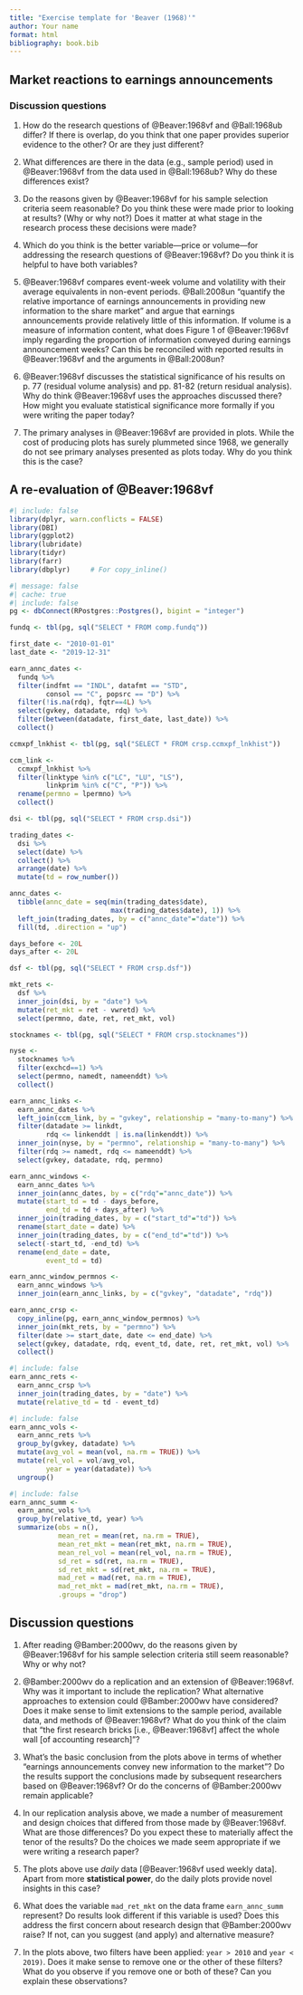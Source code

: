 ```yaml
---
title: "Exercise template for 'Beaver (1968)'"
author: Your name
format: html
bibliography: book.bib
---
```


## Market reactions to earnings announcements

### Discussion questions

1. How do the research questions of @Beaver:1968vf and @Ball:1968ub differ?
If there is overlap, do you think that one paper provides superior evidence to the other?
Or are they just different?

2. What differences are there in the data (e.g., sample period) used in  @Beaver:1968vf from the data used in @Ball:1968ub?
Why do these differences exist?

3. Do the reasons given by @Beaver:1968vf for his sample selection criteria seem reasonable? 
Do you think these were made prior to looking at results? (Why or why not?)
Does it matter at what stage in the research process these decisions were made?

3. Which do you think is the better variable---price or volume---for addressing the research questions of @Beaver:1968vf?
Do you think it is helpful to have both variables?

4. @Beaver:1968vf compares event-week volume and volatility with their average equivalents in non-event periods.
@Ball:2008un "quantify the relative importance of earnings announcements in providing new information to the share market" and argue that earnings announcements provide relatively little of this information.
If volume is a measure of information content, what does Figure 1 of @Beaver:1968vf imply regarding the proportion of information conveyed during earnings announcement weeks?
Can this be reconciled with reported results in @Beaver:1968vf and the arguments in @Ball:2008un?

5. @Beaver:1968vf discusses the statistical significance of his results on p. 77 (residual volume analysis) and pp. 81-82 (return residual analysis).
Why do think @Beaver:1968vf uses the approaches discussed there?
How might you evaluate statistical significance more formally if you were writing the paper today?

6. The primary analyses in @Beaver:1968vf are provided in plots.
While the cost of producing plots has surely plummeted since 1968, we generally do not see primary analyses presented as plots today.
Why do you think this is the case?

## A re-evaluation of @Beaver:1968vf


```r
#| include: false
library(dplyr, warn.conflicts = FALSE)
library(DBI)
library(ggplot2)
library(lubridate)
library(tidyr)
library(farr)
library(dbplyr)     # For copy_inline()
```

```r
#| message: false
#| cache: true
#| include: false
pg <- dbConnect(RPostgres::Postgres(), bigint = "integer")

fundq <- tbl(pg, sql("SELECT * FROM comp.fundq"))

first_date <- "2010-01-01"
last_date <- "2019-12-31"

earn_annc_dates <-
  fundq %>%
  filter(indfmt == "INDL", datafmt == "STD",
         consol == "C", popsrc == "D") %>%
  filter(!is.na(rdq), fqtr==4L) %>%
  select(gvkey, datadate, rdq) %>%
  filter(between(datadate, first_date, last_date)) %>%
  collect()

ccmxpf_lnkhist <- tbl(pg, sql("SELECT * FROM crsp.ccmxpf_lnkhist"))

ccm_link <-
  ccmxpf_lnkhist %>%
  filter(linktype %in% c("LC", "LU", "LS"),
         linkprim %in% c("C", "P")) %>%
  rename(permno = lpermno) %>%
  collect()

dsi <- tbl(pg, sql("SELECT * FROM crsp.dsi"))

trading_dates <-
  dsi %>%
  select(date) %>%
  collect() %>%
  arrange(date) %>%
  mutate(td = row_number())

annc_dates <-
  tibble(annc_date = seq(min(trading_dates$date), 
                         max(trading_dates$date), 1)) %>%
  left_join(trading_dates, by = c("annc_date"="date")) %>%
  fill(td, .direction = "up")

days_before <- 20L
days_after <- 20L

dsf <- tbl(pg, sql("SELECT * FROM crsp.dsf"))

mkt_rets <-
  dsf %>%
  inner_join(dsi, by = "date") %>%
  mutate(ret_mkt = ret - vwretd) %>%
  select(permno, date, ret, ret_mkt, vol)

stocknames <- tbl(pg, sql("SELECT * FROM crsp.stocknames"))

nyse <-
  stocknames %>% 
  filter(exchcd==1) %>%
  select(permno, namedt, nameenddt) %>%
  collect()

earn_annc_links <-
  earn_annc_dates %>%
  left_join(ccm_link, by = "gvkey", relationship = "many-to-many") %>%
  filter(datadate >= linkdt, 
         rdq <= linkenddt | is.na(linkenddt)) %>%
  inner_join(nyse, by = "permno", relationship = "many-to-many") %>%
  filter(rdq >= namedt, rdq <= nameenddt) %>%
  select(gvkey, datadate, rdq, permno)

earn_annc_windows <-
  earn_annc_dates %>%
  inner_join(annc_dates, by = c("rdq"="annc_date")) %>%
  mutate(start_td = td - days_before, 
         end_td = td + days_after) %>%
  inner_join(trading_dates, by = c("start_td"="td")) %>%
  rename(start_date = date) %>%
  inner_join(trading_dates, by = c("end_td"="td")) %>%
  select(-start_td, -end_td) %>%
  rename(end_date = date,
         event_td = td)

earn_annc_window_permnos <-
  earn_annc_windows %>%
  inner_join(earn_annc_links, by = c("gvkey", "datadate", "rdq"))

earn_annc_crsp <-
  copy_inline(pg, earn_annc_window_permnos) %>%
  inner_join(mkt_rets, by = "permno") %>%
  filter(date >= start_date, date <= end_date) %>%
  select(gvkey, datadate, rdq, event_td, date, ret, ret_mkt, vol) %>%
  collect()
```

```r
#| include: false
earn_annc_rets <-
  earn_annc_crsp %>%
  inner_join(trading_dates, by = "date") %>%
  mutate(relative_td = td - event_td) 
```

```r
#| include: false
earn_annc_vols <-
  earn_annc_rets %>%
  group_by(gvkey, datadate) %>%
  mutate(avg_vol = mean(vol, na.rm = TRUE)) %>%
  mutate(rel_vol = vol/avg_vol,
         year = year(datadate)) %>%
  ungroup() 
```

```r
#| include: false
earn_annc_summ <-
  earn_annc_vols %>%
  group_by(relative_td, year) %>%
  summarize(obs = n(),
            mean_ret = mean(ret, na.rm = TRUE),
            mean_ret_mkt = mean(ret_mkt, na.rm = TRUE),
            mean_rel_vol = mean(rel_vol, na.rm = TRUE),
            sd_ret = sd(ret, na.rm = TRUE),
            sd_ret_mkt = sd(ret_mkt, na.rm = TRUE),
            mad_ret = mad(ret, na.rm = TRUE),
            mad_ret_mkt = mad(ret_mkt, na.rm = TRUE),
            .groups = "drop")
```

## Discussion questions

1. After reading @Bamber:2000wv, do the reasons given by @Beaver:1968vf for his sample selection criteria still seem reasonable? 
Why or why not?

2. @Bamber:2000wv do a replication and an extension of @Beaver:1968vf.
Why was it important to include the replication?
What alternative approaches to extension could @Bamber:2000wv have considered? 
Does it make sense to limit extensions to the sample period, available data, and methods of @Beaver:1968vf?
What do you think of the claim that "the first research bricks [i.e., @Beaver:1968vf] affect the whole wall [of accounting research]"?

3. What's the basic conclusion from the plots above in terms of whether "earnings announcements convey new information to the market"?
Do the results support the conclusions made by subsequent researchers based on @Beaver:1968vf?
Or do the concerns of @Bamber:2000wv remain applicable?

4. In our replication analysis above, we made a number of measurement and design choices that differed from those made by @Beaver:1968vf.
What are those differences?
Do you expect these to materially affect the tenor of the results?
Do the choices we made seem appropriate if we were writing a research paper?

5. The plots above use *daily* data [@Beaver:1968vf used weekly data].
Apart from more **statistical power**, do the daily plots provide novel insights in this case?

6. What does the variable `mad_ret_mkt` on the data frame `earn_annc_summ` represent?
Do results look different if this variable is used?
Does this address the first concern about research design that @Bamber:2000wv raise?
If not, can you suggest (and apply) and alternative measure?

7. In the plots above, two filters have been applied: `year > 2010` and `year < 2019)`.
Does it make sense to remove one or the other of these filters?
What do you observe if you remove one or both of these?
Can you explain these observations?
